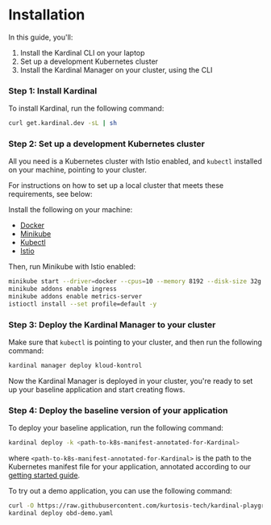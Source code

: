 
# Installation

In this guide, you'll:
1. Install the Kardinal CLI on your laptop
2. Set up a development Kubernetes cluster
3. Install the Kardinal Manager on your cluster, using the CLI

### Step 1: Install Kardinal

To install Kardinal, run the following command:

```bash
curl get.kardinal.dev -sL | sh
```

### Step 2: Set up a development Kubernetes cluster

All you need is a Kubernetes cluster with Istio enabled, and `kubectl` installed on your machine, pointing to your cluster.

For instructions on how to set up a local cluster that meets these requirements, see below:

<Collapsible title="Minikube with Docker">

Install the following on your machine:

- [Docker](https://docs.docker.com/get-docker/)
- [Minikube](https://minikube.sigs.k8s.io/docs/start/)
- [Kubectl](https://kubernetes.io/docs/tasks/tools/install-kubectl/)
- [Istio](https://istio.io/latest/docs/setup/getting-started/)



Then, run Minikube with Istio enabled:

```bash
minikube start --driver=docker --cpus=10 --memory 8192 --disk-size 32g
minikube addons enable ingress
minikube addons enable metrics-server
istioctl install --set profile=default -y
```

</Collapsible>

### Step 3: Deploy the Kardinal Manager to your cluster

Make sure that `kubectl` is pointing to your cluster, and then run the following command:

```bash
kardinal manager deploy kloud-kontrol
```

Now the Kardinal Manager is deployed in your cluster, you're ready to set up your baseline application and start creating flows.

### Step 4: Deploy the baseline version of your application

To deploy your baseline application, run the following command:

```bash
kardinal deploy -k <path-to-k8s-manifest-annotated-for-Kardinal>
```

where `<path-to-k8s-manifest-annotated-for-Kardinal>` is the path to the Kubernetes manifest file for your application, annotated according to our [getting started guide](/docs/getting-started/own-guide).

To try out a demo application, you can use the following command:

```bash
curl -O https://raw.githubusercontent.com/kurtosis-tech/kardinal-playground/main/obd-demo.yaml
kardinal deploy obd-demo.yaml
```